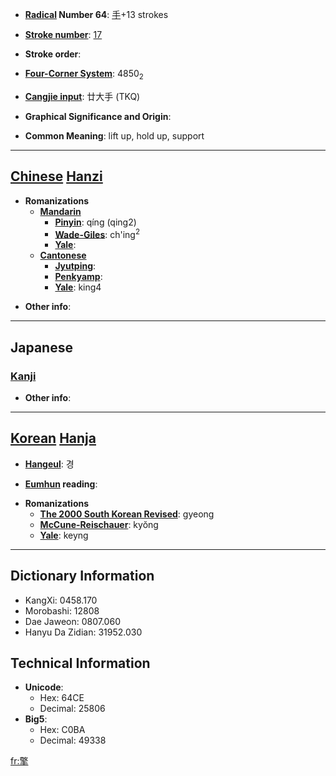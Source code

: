 * '''[[Wiktionary:Chinese radical index| Radical]] Number 64''': [[Wiktionary:Chinese radical index 手|手]]+13 strokes

* '''[[Wiktionary:Chinese total strokes index|Stroke number]]''': [[Wiktionary:Chinese total strokes index 17|17]]

* '''Stroke order''': 

* '''[[Wiktionary:Chinese four corner index|Four-Corner System]]''': 4850<sub>2</sub>

* '''[[Wiktionary:Chinese Cangjie index|Cangjie input]]''': 廿大手 (TKQ)

* '''Graphical Significance and Origin''': 

* '''Common Meaning''': lift up, hold up, support

----

== [[Chinese]] [[Hanzi]] ==

* '''Romanizations'''
** '''[[Mandarin]]'''
*** '''[[Pinyin]]''': qíng (qing2)
*** '''[[Wade-Giles]]''': ch'ing<sup>2</sup>
*** '''[[Yale]]''': 
** '''[[Cantonese]]'''
*** '''[[Jyutping]]''':
*** '''[[Penkyamp]]''': 
*** '''[[Yale]]''': king4

* '''Other info''': 

----

==Japanese==
===[[Kanji]]===
{{kanji|on readings=[[けい]] (kei), [[ぎょう]] (gyō)|kun readings=[[ささげる]] (sasageru)}}

* '''Other info''':  

----

== [[Korean]] [[Hanja]] ==

* '''[[Hangeul]]''': 경

* '''[[Eumhun]] reading''': 

* '''Romanizations'''
** '''[[The 2000 South Korean Revised Romanization|The 2000 South Korean Revised]]''': gyeong
** '''[[McCune-Reischauer]]''': kyŏng
** '''[[Yale]]''': keyng

----

== Dictionary Information ==

* KangXi: 0458.170
* Morobashi: 12808
* Dae Jaweon: 0807.060
* Hanyu Da Zidian: 31952.030

== Technical Information ==

* '''Unicode''':
** Hex: 64CE
** Decimal: 25806
* '''Big5''':
** Hex: C0BA
** Decimal: 49338

[[fr:擎]]